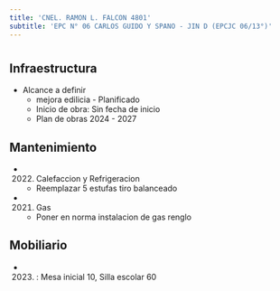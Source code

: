 ```yaml
---
title: 'CNEL. RAMON L. FALCON 4801'
subtitle: 'EPC N° 06 CARLOS GUIDO Y SPANO - JIN D (EPCJC 06/13°)'
---
```


#
## Infraestructura

* Alcance a definir 
    + mejora edilicia - Planificado 
    + Inicio de obra: Sin fecha de inicio 
    + Plan de obras 2024 - 2027 






## Mantenimiento

*  (2022) Calefaccion y Refrigeracion 
    + Reemplazar 5 estufas tiro balanceado

*  (2021) Gas 
    + Poner en norma instalacion de gas renglo





## Mobiliario

*  (2023) : Mesa inicial 10, Silla escolar 60 



